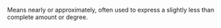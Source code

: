 Means nearly or approximately, often used to express a slightly less than complete amount or degree.
